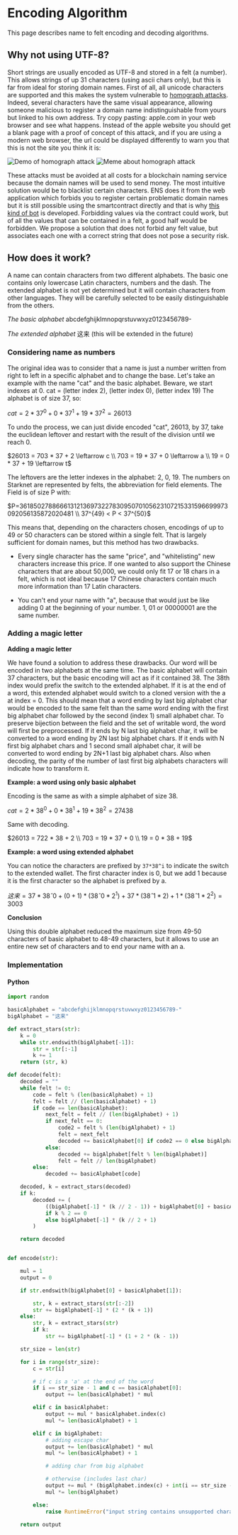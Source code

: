 # Encoding Algorithm

This page describes name to felt encoding and decoding algorithms.

## Why not using UTF-8?

Short strings are usually encoded as UTF-8 and stored in a felt (a number). This allows strings of up 31 characters (using ascii chars only), but this is far from ideal for storing domain names.
First of all, all unicode characters are supported and this makes the system vulnerable to [homograph attacks](https://en.wikipedia.org/wiki/IDN_homograph_attack). Indeed, several characters have the same visual appearance, allowing someone malicious to register a domain name indistinguishable from yours but linked to his own address. Try copy pasting: аррӏе.com in your web browser and see what happens. Instead of the apple website you should get a blank page with a proof of concept of this attack, and if you are using a modern web browser, the url could be displayed differently to warn you that this is not the site you think it is:

![Demo of homograph attack](/illustrations/punycode.webp)
![Meme about homograph attack](/illustrations/homograph.webp)

These attacks must be avoided at all costs for a blockchain naming service because the domain names will be used to send money. The most intuitive solution would be to blacklist certain characters. ENS does it from the web application which forbids you to register certain problematic domain names but it is still possible using the smartcontract directly and that is why [this kind of bot](https://github.com/kovart/forta-ens-spoofing) is developed. Forbidding values via the contract could work, but of all the values that can be contained in a felt, a good half would be forbidden. We propose a solution that does not forbid any felt value, but associates each one with a correct string that does not pose a security risk.

## How does it work?

A name can contain characters from two different alphabets. The basic one contains only lowercase Latin characters, numbers and the dash. The extended alphabet is not yet determined but it will contain characters from other languages. They will be carefully selected to be easily distinguishable from the others.

_The basic alphabet_
abcdefghijklmnopqrstuvwxyz0123456789-

_The extended alphabet_
这来 (this will be extended in the future)

### Considering name as numbers

The original idea was to consider that a name is just a number written from right to left in a specific alphabet and to change the base. Let's take an example with the name "cat" and the basic alphabet. Beware, we start indexes at 0.
cat = (letter index 2), (letter index 0), (letter index 19)
The alphabet is of size 37, so:

$cat = 2*37^0 + 0*37^1 + 19*37^2 = 26013$

​To undo the process, we can just divide encoded "cat", 26013, by 37, take the euclidean leftover and restart with the result of the division until we reach 0.

$26013 = 703 * 37 + 2 \leftarrow c
\\ 703 = 19 * 37 + 0 \leftarrow a
\\ 19 = 0 * 37 + 19 \leftarrow t$

T​he leftovers are the letter indexes in the alphabet: 2, 0, 19. The numbers on Starknet are represented by felts, the abbreviation for field elements. The Field is of size P with:

$P=3618502788666131213697322783095070105623107215331596699973092056135872020481 
\\
37^{49} < P < 37^{50}$

This means that, depending on the characters chosen, encodings of up to 49 or 50 characters can be stored within a single felt. That is largely sufficient for domain names, but this method has two drawbacks.

- Every single character has the same "price", and "whitelisting" new characters increase this price. If one wanted to also support the Chinese characters that are about 50,000, we could only fit 17 or 18 chars in a felt, which is not ideal because 17 Chinese characters contain much more information than 17 Latin characters.

- You can't end your name with "a", because that would just be like adding 0 at the beginning of your number. 1, 01 or 00000001 are the same number.

### Adding a magic letter

**Adding a magic letter**

We have found a solution to address these drawbacks. Our word will be encoded in two alphabets at the same time. The basic alphabet will contain 37 characters, but the basic encoding will act as if it contained 38. The 38th index would prefix the switch to the extended alphabet. If it is at the end of a word, this extended alphabet would switch to a cloned version with the a at index = 0. This should mean that a word ending by last big alphabet char would be encoded to the same felt than the same word ending with the first big alphabet char followed by the second (index 1) small alphabet char. To preserve bijection between the field and the set of writable word, the word will first be preprocessed. If it ends by N last big alphabet char, it will be converted to a word ending by 2N last big alphabet chars. If it ends with N first big alphabet chars and 1 second small alphabet char, it will be converted to word ending by 2N+1 last big alphabet chars. Also when decoding, the parity of the number of last first big alphabets characters will indicate how to transform it.

**Example: a word using only basic alphabet**

Encoding is the same as with a simple alphabet of size 38.

$cat = 2*38^0 + 0*38^1 + 19*38^2 = 27438$

​Same with decoding.

$26013 = 722 * 38 + 2
\\ 703 = 19 * 37 + 0
\\ 19 = 0 * 38 + 19$

**Example: a word using extended alphabet**

You can notice the characters are prefixed by `37*38^i` to indicate the switch to the extended wallet. The first character index is 0, but we add 1 because it is the first character so the alphabet is prefixed by a.

$这来 = 37 * 38ˆ0 + (0+1) * (38ˆ0 * 2^1) + 37* (38ˆ1 * 2) + 1 * (38ˆ1 * 2^2)= 3003$

**Conclusion**

Using this double alphabet reduced the maximum size from 49-50 characters of basic alphabet to 48-49 characters, but it allows to use an entire new set of characters and to end your name with an a.

### Implementation

#### Python

```py
import random

basicAlphabet = "abcdefghijklmnopqrstuvwxyz0123456789-"
bigAlphabet = "这来"

def extract_stars(str):
    k = 0
    while str.endswith(bigAlphabet[-1]):
        str = str[:-1]
        k += 1
    return (str, k)

def decode(felt):
    decoded = ""
    while felt != 0:
        code = felt % (len(basicAlphabet) + 1)
        felt = felt // (len(basicAlphabet) + 1)
        if code == len(basicAlphabet):
            next_felt = felt // (len(bigAlphabet) + 1)
            if next_felt == 0:
                code2 = felt % (len(bigAlphabet) + 1)
                felt = next_felt
                decoded += basicAlphabet[0] if code2 == 0 else bigAlphabet[code2 - 1]
            else:
                decoded += bigAlphabet[felt % len(bigAlphabet)]
                felt = felt // len(bigAlphabet)
        else:
            decoded += basicAlphabet[code]

    decoded, k = extract_stars(decoded)
    if k:
        decoded += (
            ((bigAlphabet[-1] * (k // 2 - 1)) + bigAlphabet[0] + basicAlphabet[1])
            if k % 2 == 0
            else bigAlphabet[-1] * (k // 2 + 1)
        )

    return decoded


def encode(str):

    mul = 1
    output = 0

    if str.endswith(bigAlphabet[0] + basicAlphabet[1]):

        str, k = extract_stars(str[:-2])
        str += bigAlphabet[-1] * (2 * (k + 1))
    else:
        str, k = extract_stars(str)
        if k:
            str += bigAlphabet[-1] * (1 + 2 * (k - 1))

    str_size = len(str)

    for i in range(str_size):
        c = str[i]

        # if c is a 'a' at the end of the word
        if i == str_size - 1 and c == basicAlphabet[0]:
            output += len(basicAlphabet) * mul

        elif c in basicAlphabet:
            output += mul * basicAlphabet.index(c)
            mul *= len(basicAlphabet) + 1

        elif c in bigAlphabet:
            # adding escape char
            output += len(basicAlphabet) * mul
            mul *= len(basicAlphabet) + 1

            # adding char from big alphabet

            # otherwise (includes last char)
            output += mul * (bigAlphabet.index(c) + int(i == str_size - 1))
            mul *= len(bigAlphabet)

        else:
            raise RuntimeError("input string contains unsupported characters")

    return output
```

